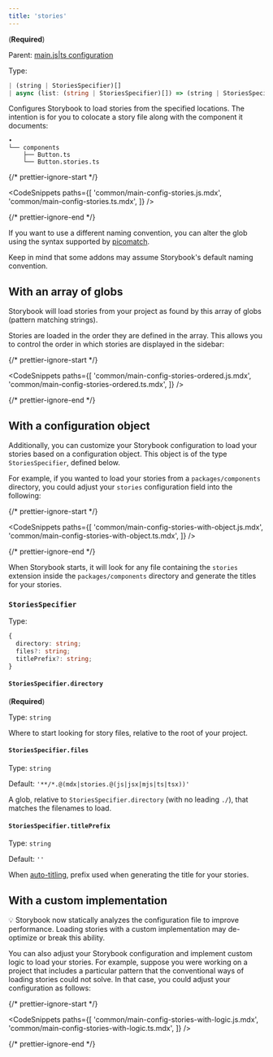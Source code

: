 ```yaml
---
title: 'stories'
---
```


(**Required**)

Parent: [main.js|ts configuration](./main-config.md)

Type:

```ts
| (string | StoriesSpecifier)[]
| async (list: (string | StoriesSpecifier)[]) => (string | StoriesSpecifier)[]
```

Configures Storybook to load stories from the specified locations. The intention is for you to colocate a story file along with the component it documents:

```
•
└── components
    ├── Button.ts
    └── Button.stories.ts
```

{/* prettier-ignore-start */}

<CodeSnippets
  paths={[
    'common/main-config-stories.js.mdx',
    'common/main-config-stories.ts.mdx',
  ]}
/>

{/* prettier-ignore-end */}

<Callout variant="info" icon="💡">

If you want to use a different naming convention, you can alter the glob using the syntax supported by [picomatch](https://github.com/micromatch/picomatch#globbing-features).

Keep in mind that some addons may assume Storybook's default naming convention.

</Callout>

## With an array of globs

Storybook will load stories from your project as found by this array of globs (pattern matching strings).

Stories are loaded in the order they are defined in the array. This allows you to control the order in which stories are displayed in the sidebar:

{/* prettier-ignore-start */}

<CodeSnippets
  paths={[
    'common/main-config-stories-ordered.js.mdx',
    'common/main-config-stories-ordered.ts.mdx',
  ]}
/>

{/* prettier-ignore-end */}

## With a configuration object

Additionally, you can customize your Storybook configuration to load your stories based on a configuration object. This object is of the type `StoriesSpecifier`, defined below.

For example, if you wanted to load your stories from a `packages/components` directory, you could adjust your `stories` configuration field into the following:

{/* prettier-ignore-start */}

<CodeSnippets
  paths={[
    'common/main-config-stories-with-object.js.mdx',
    'common/main-config-stories-with-object.ts.mdx',
  ]}
/>

{/* prettier-ignore-end */}

When Storybook starts, it will look for any file containing the `stories` extension inside the `packages/components` directory and generate the titles for your stories.

### `StoriesSpecifier`

Type:

```ts
{
  directory: string;
  files?: string;
  titlePrefix?: string;
}
```

#### `StoriesSpecifier.directory`

(**Required**)

Type: `string`

Where to start looking for story files, relative to the root of your project.

#### `StoriesSpecifier.files`

Type: `string`

Default: `'**/*.@(mdx|stories.@(js|jsx|mjs|ts|tsx))'`

A glob, relative to `StoriesSpecifier.directory` (with no leading `./`), that matches the filenames to load.

#### `StoriesSpecifier.titlePrefix`

Type: `string`

Default: `''`

When [auto-titling](../configure/sidebar-and-urls.md#csf-30-auto-titles), prefix used when generating the title for your stories.

## With a custom implementation

<Callout variant="info" icon="💡">

💡 Storybook now statically analyzes the configuration file to improve performance. Loading stories with a custom implementation may de-optimize or break this ability.

</Callout>

You can also adjust your Storybook configuration and implement custom logic to load your stories. For example, suppose you were working on a project that includes a particular pattern that the conventional ways of loading stories could not solve. In that case, you could adjust your configuration as follows:

{/* prettier-ignore-start */}

<CodeSnippets
  paths={[
    'common/main-config-stories-with-logic.js.mdx',
    'common/main-config-stories-with-logic.ts.mdx',
  ]}
/>

{/* prettier-ignore-end */}
